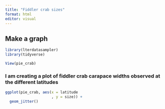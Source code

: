 ```yaml
---
title: "Fiddler crab sizes"
format: html
editor: visual
---
```


## Make a graph

```r
library(lterdatasampler)
library(tidyverse)
```

```r
View(pie_crab)
```

### I am creating a plot of fiddler crab carapace widths observed at the different latitudes

```r
ggplot(pie_crab, aes(x = latitude
                     , y = size)) +
  geom_jitter()
```
